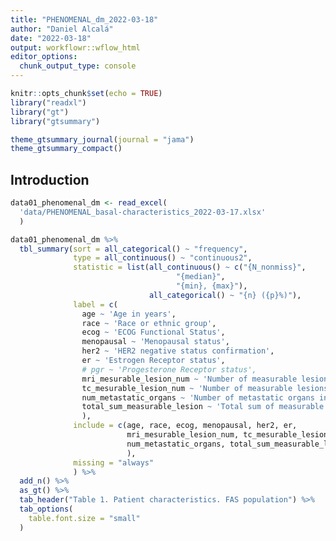 ```yaml
---
title: "PHENOMENAL_dm_2022-03-18"
author: "Daniel Alcalá"
date: "2022-03-18"
output: workflowr::wflow_html
editor_options:
  chunk_output_type: console
---
```


```r
knitr::opts_chunk$set(echo = TRUE)
library("readxl")
library("gt")
library("gtsummary")

theme_gtsummary_journal(journal = "jama")
theme_gtsummary_compact()
```

## Introduction

```r
data01_phenomenal_dm <- read_excel(
  'data/PHENOMENAL_basal-characteristics_2022-03-17.xlsx'
  )
```

```r
data01_phenomenal_dm %>% 
  tbl_summary(sort = all_categorical() ~ "frequency",
              type = all_continuous() ~ "continuous2",
              statistic = list(all_continuous() ~ c("{N_nonmiss}",
                                     "{median}",
                                     "{min}, {max}"),
                               all_categorical() ~ "{n} ({p}%)"),
              label = c(
                age ~ 'Age in years',
                race ~ 'Race or ethnic group',
                ecog ~ 'ECOG Functional Status',
                menopausal ~ 'Menopausal status',
                her2 ~ 'HER2 negative status confirmation',
                er ~ 'Estrogen Receptor status',
                # pgr ~ 'Progesterone Receptor status',
                mri_mesurable_lesion_num ~ 'Number of measurable lesions in the MRI scan',
                tc_mesurable_lesion_num ~ 'Number of measurable lesions in the TC scan',
                num_metastatic_organs ~ 'Number of metastatic organs involved',
                total_sum_measurable_lesion ~ 'Total sum of measurable lesions (MRI + TC)'
                ),
              include = c(age, race, ecog, menopausal, her2, er, 
                          mri_mesurable_lesion_num, tc_mesurable_lesion_num,
                          num_metastatic_organs, total_sum_measurable_lesion
                          ),
              missing = "always"
              ) %>%
  add_n() %>% 
  as_gt() %>% 
  tab_header("Table 1. Patient characteristics. FAS population") %>% 
  tab_options(
    table.font.size = "small"
  )
```
